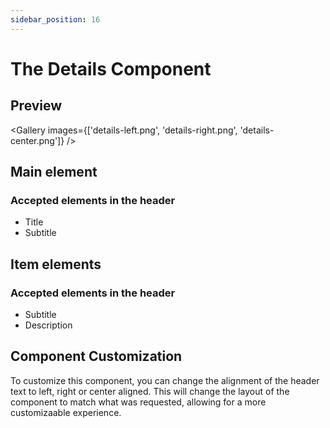 ```yaml
---
sidebar_position: 16
---
```



# The Details Component

## Preview

<Gallery
    images={['details-left.png', 'details-right.png', 'details-center.png']}
/>

## Main element

### Accepted elements in the header

-   Title
-   Subtitle

## Item elements

### Accepted elements in the header

-   Subtitle
-   Description

## Component Customization

To customize this component, you can change the alignment of the header text to left, right or center aligned. This will change the layout of the component to match what was requested, allowing for a more customizaable experience.
